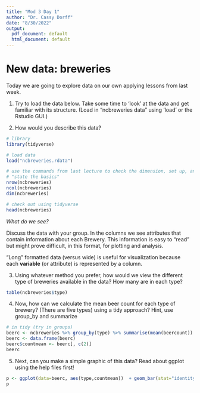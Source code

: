 ```yaml
---
title: "Mod 3 Day 1"
author: "Dr. Cassy Dorff"
date: "8/30/2022"
output:
  pdf_document: default
  html_document: default
---
```


# New data: breweries

Today we are going to explore data on our own applying lessons from last week.

1. Try to load the data below. Take some time to 'look' at the data and get familiar with its structure. (Load in "ncbreweries data" using 'load' or the Rstudio GUI.)

2. How would you describe this data?

```r
# library
library(tidyverse)

# load data
load("ncbreweries.rdata") 

# use the commands from last lecture to check the dimension, set up, and variable names
# "state the basics"
nrow(ncbreweries)
ncol(ncbreweries)
dim(ncbreweries)

# check out using tidyverse
head(ncbreweries)
```

_What do we see?_

Discuss the data with your group. In the columns we see attributes that contain information about each Brewery. This information is easy to "read" but might prove difficult, in this format, for plotting and analysis.

"Long" formatted data (versus wide) is useful for visualization because each **variable** (or attribute) is represented by a column.

3. Using whatever method you prefer, how would we view the different type of breweries available in the data? How many are in each type?

```r
table(ncbreweries$type)
```


4. Now, how can we calculate the mean beer count for each type of brewery? (There are five types) using a tidy approach? Hint, use group_by and summarize

```r
# in tidy (try in groups)
beerc <- ncbreweries %>% group_by(type) %>% summarise(mean(beercount))
beerc <- data.frame(beerc)
beerc$countmean <- beerc[, c(2)]
beerc

```


5. Next, can you make a simple graphic of this data? Read about ggplot using the help files first!

```r
p <- ggplot(data=beerc, aes(type,countmean))  + geom_bar(stat="identity")
p

```
